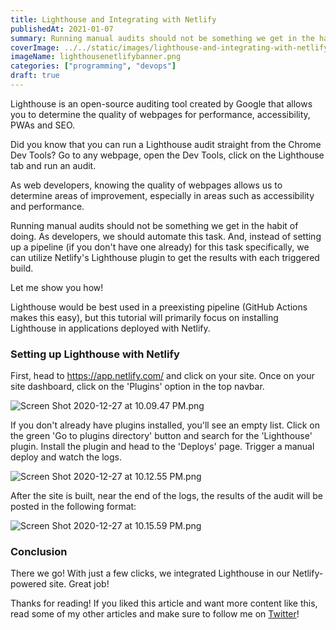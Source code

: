 ```yaml
---
title: Lighthouse and Integrating with Netlify
publishedAt: 2021-01-07
summary: Running manual audits should not be something we get in the habit of doing. As developers, we should automate this task. And, instead of setting up a pipeline (if you don't have one already) for this task specifically, we can utilize Netlify's Lighthouse plugin to get the results with each triggered build.
coverImage: ../../static/images/lighthouse-and-integrating-with-netlify/lighthousenetlifybanner.png
imageName: lighthousenetlifybanner.png
categories: ["programming", "devops"]
draft: true
---
```


Lighthouse is an open-source auditing tool created by Google that allows you to determine the quality of webpages for performance, accessibility, PWAs and SEO.

Did you know that you can run a Lighthouse audit straight from the Chrome Dev Tools? Go to any webpage, open the Dev Tools, click on the Lighthouse tab and run an audit.

As web developers, knowing the quality of webpages allows us to determine areas of improvement, especially in areas such as accessibility and performance.

Running manual audits should not be something we get in the habit of doing. As developers, we should automate this task. And, instead of setting up a pipeline (if you don't have one already) for this task specifically, we can utilize Netlify's Lighthouse plugin to get the results with each triggered build.

Let me show you how!

<Infoquote>
  Lighthouse would be best used in a preexisting pipeline (GitHub Actions makes
  this easy), but this tutorial will primarily focus on installing Lighthouse in
  applications deployed with Netlify.
</Infoquote>

### Setting up Lighthouse with Netlify

First, head to https://app.netlify.com/ and click on your site.
Once on your site dashboard, click on the 'Plugins' option in the top navbar.

![Screen Shot 2020-12-27 at 10.09.47 PM.png](https://cdn.hashnode.com/res/hashnode/image/upload/v1609128622356/C2Fy_uocp.png)

If you don't already have plugins installed, you'll see an empty list. Click on the green 'Go to plugins directory' button and search for the 'Lighthouse' plugin. Install the plugin and head to the 'Deploys' page. Trigger a manual deploy and watch the logs.

![Screen Shot 2020-12-27 at 10.12.55 PM.png](https://cdn.hashnode.com/res/hashnode/image/upload/v1609128789421/LxSF_26oX.png)

After the site is built, near the end of the logs, the results of the audit will be posted in the following format:

![Screen Shot 2020-12-27 at 10.15.59 PM.png](https://cdn.hashnode.com/res/hashnode/image/upload/v1609129039333/OnM-uIJm0.png)

### Conclusion

There we go! With just a few clicks, we integrated Lighthouse in our Netlify-powered site. Great job!

Thanks for reading! If you liked this article and want more content like this, read some of my other articles and make sure to follow me on [Twitter]()!
